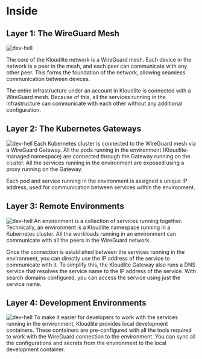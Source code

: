 # Inside

## Layer 1: The WireGuard Mesh
<img src="/layer1.png" alt="dev-hell" className="wb-p-3xl wb-mt-3xl wb-bg-white" />

The core of the Kloudlite network is a WireGuard mesh. Each device in the network is a peer in the mesh, and each peer can communicate with any other peer. This forms the foundation of the network, allowing seamless communication between devices.

The entire infrastructure under an account in Kloudlite is connected with a WireGuard mesh. Because of this, all the services running in the infrastructure can communicate with each other without any additional configuration.

## Layer 2: The Kubernetes Gateways
<img src="/layer2.png" alt="dev-hell" className="wb-p-3xl wb-mt-3xl wb-bg-white" />
Each Kubernetes cluster is connected to the WireGuard mesh via a WireGuard Gateway. All the pods running in the environment (Kloudlite-managed namespace) are connected through the Gateway running on the cluster. All the services running in the environment are exposed using a proxy running on the Gateway.

Each pod and service running in the environment is assigned a unique IP address, used for communication between services within the environment.

## Layer 3: Remote Environments
<img src="/layer3.png" alt="dev-hell" className="wb-p-3xl wb-mt-3xl wb-bg-white" />
An environment is a collection of services running together. Technically, an environment is a Kloudlite namespace running in a Kubernetes cluster. All the workloads running in an environment can communicate with all the peers in the WireGuard network.

Once the connection is established between the services running in the environment, you can directly use the IP address of the service to communicate with it. To simplify this, the Kloudlite Gateway also runs a DNS service that resolves the service name to the IP address of the service. With search domains configured, you can access the service using just the service name.

## Layer 4: Development Environments
<img src="/layer4.png" alt="dev-hell" className="wb-p-3xl wb-mt-3xl wb-bg-white" />
To make it easier for developers to work with the services running in the environment, Kloudlite provides local development containers. These containers are pre-configured with all the tools required to work with the WireGuard connection to the environment. You can sync all the configurations and secrets from the environment to the local development container.